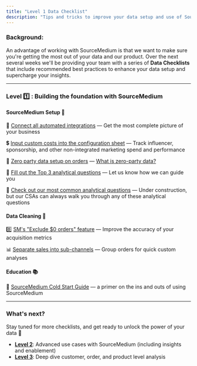 ```yaml
---
title: "Level 1 Data Checklist"
description: "Tips and tricks to improve your data setup and use of SourceMedium"
---
```


### **Background:**

An advantage of working with SourceMedium is that we want to make sure you're getting the most out of your data and our product. Over the next several weeks we'll be providing your team with a series of **Data Checklists** that include recommended best practices to enhance your data setup and supercharge your insights. 

---

### **Level 1️⃣ : Building the foundation with SourceMedium**

#### SourceMedium Setup 🦾

🧩 [Connect all automated integrations](/data-inputs/platform-integration-instructions/all-available-integrations) — Get the most complete picture of your business

💲 [Input custom costs into the configuration sheet](/data-inputs/configuration-sheet/how-do-i-include-marketing-spend-through-the-cost-tab-of-the-configuration-sheet) — Track influencer, sponsorship, and other non-integrated marketing spend and performance

👋 [Zero party data setup on orders](/help-center/faq/account-management-faqs/best-practices-in-setting-up-a-post-purchase-hdyhau-survey) — [What is zero-party data?](https://www.the-future-of-commerce.com/2022/03/07/zero-party-data-definition-examples-benefits/)

🤔 [Fill out the Top 3 analytical questions](https://share.hsforms.com/12YlIhvZKSVysSYvnP1mZ7w4j6uk) — Let us know how we can guide you

💭 [Check out our most common analytical questions](/source-medium-university/getting-started/thinking-analytically/common-analytical-questions) — Under construction, but our CSAs can always walk you through any of these analytical questions

#### Data Cleaning 🧹

0️⃣ [SM's "Exclude \$0 orders" feature](/help-center/faq/dashboard-functionality-faqs/what-is-exclude-\$0-feature) — Improve the accuracy of your acquisition metrics

📊 [Separate sales into sub-channels](/data-inputs/configuration-sheet/how-can-i-create-order-channels-and-subchannels) — Group orders for quick custom analyses

#### Education 📚

🥶 [SourceMedium Cold Start Guide](/source-medium-university/getting-started/cold-start/cold-start-guide-home) — a primer on the ins and outs of using SourceMedium

---

### **What's next?**

Stay tuned for more checklists, and get ready to unlock the power of your data 🔐

- [**Level 2**](source-medium-university/getting-started/level-2-data-checklist): Advanced use cases with SourceMedium (including insights and enablement)
- [**Level 3**](source-medium-university/getting-started/level-3-data-checklist): Deep dive customer, order, and product level analysis